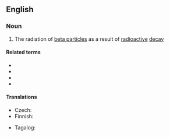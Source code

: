 ==English==

===Noun===
{{en-noun|~}}

# {{lb|en|physics}} The radiation of [[beta particle]]s as a result of [[radioactive]] [[decay]]

====Related terms====
* {{l|en|β}}
* {{l|en|beta}}
* {{l|en|beta ray}}
* {{l|en|beta particle}}

====Translations====
{{trans-top|radiation of beta particles}}
* Czech: {{t|cs|záření beta|n}}
* Finnish: {{t+|fi|beetasäteily}}
{{trans-mid}}
* Tagalog: {{t|tl|dagilap-beta}}
{{trans-bottom}}